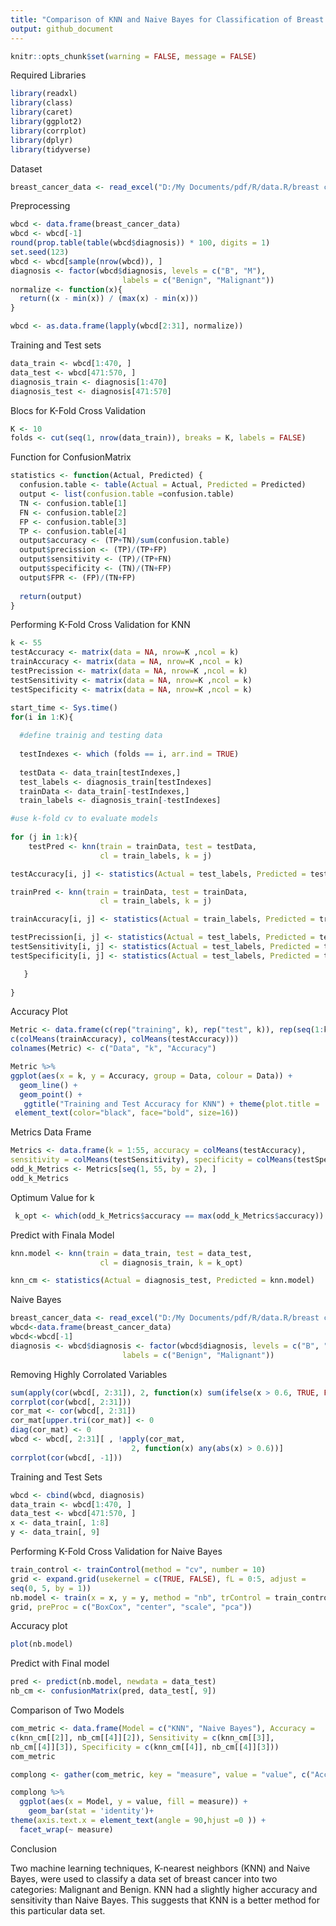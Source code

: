 ```yaml
---
title: "Comparison of KNN and Naive Bayes for Classification of Breast Cancer Diagnostic Data"
output: github_document
---
```


```r
knitr::opts_chunk$set(warning = FALSE, message = FALSE)
```

Required Libraries

```r
library(readxl)
library(class)
library(caret)
library(ggplot2)
library(corrplot)
library(dplyr)
library(tidyverse)
```

Dataset


```r
breast_cancer_data <- read_excel("D:/My Documents/pdf/R/data.R/breast cancer data.xlsx")
```


Preprocessing


```r
wbcd <- data.frame(breast_cancer_data)
wbcd <- wbcd[-1]
round(prop.table(table(wbcd$diagnosis)) * 100, digits = 1)
set.seed(123)
wbcd <- wbcd[sample(nrow(wbcd)), ]
diagnosis <- factor(wbcd$diagnosis, levels = c("B", "M"),
                         labels = c("Benign", "Malignant"))
normalize <- function(x){
  return((x - min(x)) / (max(x) - min(x)))
}

wbcd <- as.data.frame(lapply(wbcd[2:31], normalize))
```


Training and Test sets

```r
data_train <- wbcd[1:470, ]
data_test <- wbcd[471:570, ]
diagnosis_train <- diagnosis[1:470]
diagnosis_test <- diagnosis[471:570]
```


Blocs for K-Fold Cross Validation

```r
K <- 10
folds <- cut(seq(1, nrow(data_train)), breaks = K, labels = FALSE)
```


Function for ConfusionMatrix

```r
statistics <- function(Actual, Predicted) {
  confusion.table <- table(Actual = Actual, Predicted = Predicted)
  output <- list(confusion.table =confusion.table)
  TN <- confusion.table[1]
  FN <- confusion.table[2]
  FP <- confusion.table[3]
  TP <- confusion.table[4]
  output$accuracy <- (TP+TN)/sum(confusion.table)
  output$precission <- (TP)/(TP+FP)
  output$sensitivity <- (TP)/(TP+FN)
  output$specificity <- (TN)/(TN+FP)
  output$FPR <- (FP)/(TN+FP)
  
  return(output)
}
```


Performing K-Fold Cross Validation for KNN

```r

k <- 55
testAccuracy <- matrix(data = NA, nrow=K ,ncol = k)
trainAccuracy <- matrix(data = NA, nrow=K ,ncol = k)
testPrecission <- matrix(data = NA, nrow=K ,ncol = k)
testSensitivity <- matrix(data = NA, nrow=K ,ncol = k)
testSpecificity <- matrix(data = NA, nrow=K ,ncol = k)

start_time <- Sys.time()
for(i in 1:K){
  
  #define trainig and testing data
  
  testIndexes <- which (folds == i, arr.ind = TRUE) 
  
  testData <- data_train[testIndexes,] 
  test_labels <- diagnosis_train[testIndexes]
  trainData <- data_train[-testIndexes,]
  train_labels <- diagnosis_train[-testIndexes]

#use k-fold cv to evaluate models
  
for (j in 1:k){
    testPred <- knn(train = trainData, test = testData, 
                    cl = train_labels, k = j)

testAccuracy[i, j] <- statistics(Actual = test_labels, Predicted = testPred)[[2]]

trainPred <- knn(train = trainData, test = trainData, 
                    cl = train_labels, k = j)

trainAccuracy[i, j] <- statistics(Actual = train_labels, Predicted = trainPred)[[2]]

testPrecission[i, j] <- statistics(Actual = test_labels, Predicted = testPred)[[3]]
testSensitivity[i, j] <- statistics(Actual = test_labels, Predicted = testPred)[[4]]
testSpecificity[i, j] <- statistics(Actual = test_labels, Predicted = testPred)[[5]]

   } 
  
}
```


Accuracy Plot

```r
Metric <- data.frame(c(rep("training", k), rep("test", k)), rep(seq(1:k), 2), 
c(colMeans(trainAccuracy), colMeans(testAccuracy)))
colnames(Metric) <- c("Data", "k", "Accuracy")

Metric %>%
ggplot(aes(x = k, y = Accuracy, group = Data, colour = Data)) +
  geom_line() +
  geom_point() +
   ggtitle("Training and Test Accuracy for KNN") + theme(plot.title = 
 element_text(color="black", face="bold", size=16)) 
```


Metrics Data Frame

```r
Metrics <- data.frame(k = 1:55, accuracy = colMeans(testAccuracy), 
sensitivity = colMeans(testSensitivity), specificity = colMeans(testSpecificity))
odd_k_Metrics <- Metrics[seq(1, 55, by = 2), ]
odd_k_Metrics
```

Optimum Value for k

```r
 k_opt <- which(odd_k_Metrics$accuracy == max(odd_k_Metrics$accuracy))
```


Predict with Finala Model 

```r
knn.model <- knn(train = data_train, test = data_test, 
                    cl = diagnosis_train, k = k_opt)

knn_cm <- statistics(Actual = diagnosis_test, Predicted = knn.model)
```

Naive Bayes

```r
breast_cancer_data <- read_excel("D:/My Documents/pdf/R/data.R/breast cancer data.xlsx")
wbcd<-data.frame(breast_cancer_data)
wbcd<-wbcd[-1]
diagnosis <- wbcd$diagnosis <- factor(wbcd$diagnosis, levels = c("B", "M"),
                         labels = c("Benign", "Malignant"))
```

Removing Highly Corrolated Variables

```r
sum(apply(cor(wbcd[, 2:31]), 2, function(x) sum(ifelse(x > 0.6, TRUE, FALSE))))
corrplot(cor(wbcd[, 2:31]))
cor_mat <- cor(wbcd[, 2:31])
cor_mat[upper.tri(cor_mat)] <- 0
diag(cor_mat) <- 0
wbcd <- wbcd[, 2:31][ , !apply(cor_mat,    
                           2, function(x) any(abs(x) > 0.6))]
corrplot(cor(wbcd[, -1]))
```

Training and Test Sets

```r
wbcd <- cbind(wbcd, diagnosis)
data_train <- wbcd[1:470, ]
data_test <- wbcd[471:570, ]
x <- data_train[, 1:8]
y <- data_train[, 9]
```

Performing K-Fold Cross Validation for Naive Bayes

```r
train_control <- trainControl(method = "cv", number = 10)
grid <- expand.grid(usekernel = c(TRUE, FALSE), fL = 0:5, adjust = 
seq(0, 5, by = 1))
nb.model <- train(x = x, y = y, method = "nb", trControl = train_control, tuneGrid = 
grid, preProc = c("BoxCox", "center", "scale", "pca"))
```

Accuracy plot

```r
plot(nb.model)
```

Predict with Final model 


```r
pred <- predict(nb.model, newdata = data_test)
nb_cm <- confusionMatrix(pred, data_test[, 9])
```

Comparison of Two Models

```r
com_metric <- data.frame(Model = c("KNN", "Naive Bayes"), Accuracy = 
c(knn_cm[[2]], nb_cm[[4]][2]), Sensitivity = c(knn_cm[[3]], 
nb_cm[[4]][3]), Specificity = c(knn_cm[[4]], nb_cm[[4]][3]))
com_metric

complong <- gather(com_metric, key = "measure", value = "value", c("Accuracy", "Sensitivity", "Specificity"))

complong %>% 
  ggplot(aes(x = Model, y = value, fill = measure)) +
    geom_bar(stat = 'identity')+
theme(axis.text.x = element_text(angle = 90,hjust =0 )) +
  facet_wrap(~ measure)
```


Conclusion

Two machine learning techniques, K-nearest neighbors (KNN) and Naive Bayes, 
were used to classify a data set of breast cancer into two categories: Malignant and Benign. KNN had a slightly higher accuracy and sensitivity than Naive Bayes. This suggests that KNN is a better method for this particular data set.




